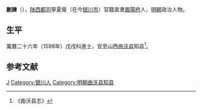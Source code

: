 '''蒯諫'''（{{bd|？||？|catIdx=}}），[[陕西都司|陕西都司]]寧夏衛（在今[[银川市|银川市]]）官籍直隶[[鳳陽府|鳳陽府]]人，[[明朝|明朝]]政治人物。

== 生平 ==
萬曆二十六年（1598年）戊戌科進士，官至山西[[曲沃县|曲沃县]]知县<ref>《曲沃县志》</ref>。

==参考文献==
{{reflist}}

{{萬曆二十六年戊戌科殿試金榜}}

{{Authority control}}

{{DEFAULTSORT:}}
[[Category:蒯姓|J]]
[[Category:银川人|Category:银川人]]
[[Category:明朝曲沃县知县|Category:明朝曲沃县知县]]